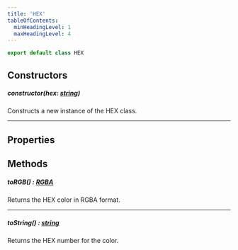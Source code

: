 ```yaml
---
title: 'HEX'
tableOfContents:
  minHeadingLevel: 1
  maxHeadingLevel: 4
---
```


```ts
export default class HEX
```

## Constructors

##### <span class="script-font">constructor(hex: [string](https://developer.mozilla.org/en-US/docs/Web/JavaScript/Reference/Global_Objects/String))</span>
Constructs a new instance of the <span class="script-font bold">HEX</span> class.

***

## Properties

## Methods

##### <span class="script-font">toRGB() : [RGBA](/docs/classes/rgba)</span>

Returns the HEX color in RGBA format.

***

##### <span class="script-font">toString() : [string](https://developer.mozilla.org/en-US/docs/Web/JavaScript/Reference/Global_Objects/String)</span>

Returns the HEX number for the color.